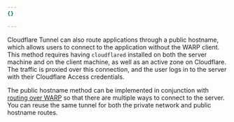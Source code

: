 ```yaml
---
{}

---
```


Cloudflare Tunnel can also route applications through a public hostname, which allows users to connect to the application without the WARP client. This method requires having `cloudflared` installed on both the server machine and on the client machine, as well as an active zone on Cloudflare. The traffic is proxied over this connection, and the user logs in to the server with their Cloudflare Access credentials.

The public hostname method can be implemented in conjunction with [routing over WARP](/cloudflare-one/connections/connect-networks/use-cases/ssh/#connect-to-ssh-server-with-warp-to-tunnel) so that there are multiple ways to connect to the server. You can reuse the same tunnel for both the private network and public hostname routes.
